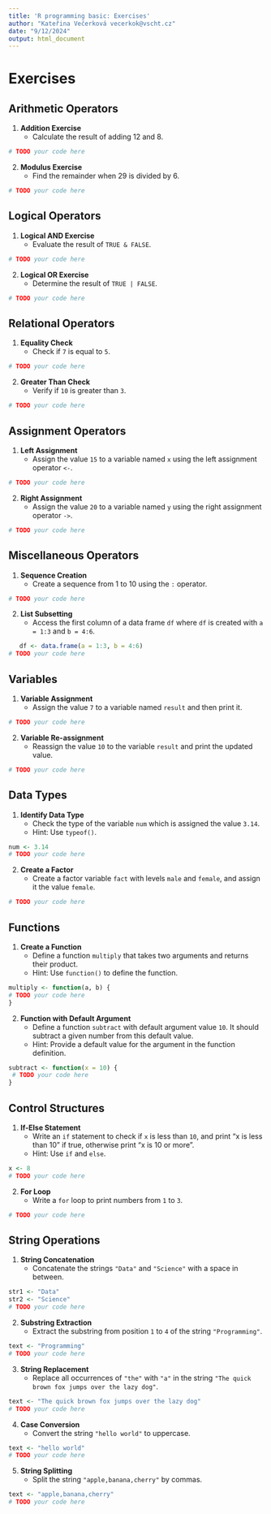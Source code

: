 ```yaml
---
title: 'R programming basic: Exercises'
author: "Kateřina Večerková vecerkok@vscht.cz"
date: "9/12/2024"
output: html_document
---
```


# Exercises

## Arithmetic Operators

1. **Addition Exercise**
   - Calculate the result of adding 12 and 8.

```r
# TODO your code here
```

2. **Modulus Exercise**
   - Find the remainder when 29 is divided by 6.

```r
# TODO your code here
```

## Logical Operators

1. **Logical AND Exercise**
   - Evaluate the result of `TRUE & FALSE`.

```r
# TODO your code here
```

2. **Logical OR Exercise**
   - Determine the result of `TRUE | FALSE`.

```r
# TODO your code here
```

## Relational Operators

1. **Equality Check**
   - Check if `7` is equal to `5`.
   
```r
# TODO your code here
```

2. **Greater Than Check**
   - Verify if `10` is greater than `3`.

```r
# TODO your code here
```

## Assignment Operators

1. **Left Assignment**
   - Assign the value `15` to a variable named `x` using the left assignment operator `<-`.

```r
# TODO your code here
```

2. **Right Assignment**
   - Assign the value `20` to a variable named `y` using the right assignment operator `->`.

```r
# TODO your code here
```

## Miscellaneous Operators

1. **Sequence Creation**
   - Create a sequence from 1 to 10 using the `:` operator.
   
```r
# TODO your code here
```

2. **List Subsetting**
   - Access the first column of a data frame `df` where `df` is created with `a = 1:3` and `b = 4:6`.

```r
   df <- data.frame(a = 1:3, b = 4:6)
# TODO your code here
```

## Variables

1. **Variable Assignment**
   - Assign the value `7` to a variable named `result` and then print it.

```r
# TODO your code here
```

2. **Variable Re-assignment**
   - Reassign the value `10` to the variable `result` and print the updated value.

```r
# TODO your code here
```

## Data Types

1. **Identify Data Type**
   - Check the type of the variable `num` which is assigned the value `3.14`.
   - Hint: Use `typeof()`.

```r
num <- 3.14
# TODO your code here
```

2. **Create a Factor**
   - Create a factor variable `fact` with levels `male` and `female`, and assign it the value `female`.

```r
# TODO your code here
```

## Functions

1. **Create a Function**
   - Define a function `multiply` that takes two arguments and returns their product.
   - Hint: Use `function()` to define the function.

```r
multiply <- function(a, b) {
# TODO your code here
}
```

2. **Function with Default Argument**
   - Define a function `subtract` with default argument value `10`. It should subtract a given number from this default value.
   - Hint: Provide a default value for the argument in the function definition.

```r
subtract <- function(x = 10) {
 # TODO your code here
}
```

## Control Structures

1. **If-Else Statement**
   - Write an `if` statement to check if `x` is less than `10`, and print "x is less than 10" if true, otherwise print "x is 10 or more".
   - Hint: Use `if` and `else`.

```r
x <- 8
# TODO your code here
```

2. **For Loop**
   - Write a `for` loop to print numbers from `1` to `3`.

```r
# TODO your code here
```

## String Operations

1. **String Concatenation**
   - Concatenate the strings `"Data"` and `"Science"` with a space in between.

```r
str1 <- "Data"
str2 <- "Science"
# TODO your code here
```

2. **Substring Extraction**
   - Extract the substring from position `1` to `4` of the string `"Programming"`.

```r
text <- "Programming"
# TODO your code here
```

3. **String Replacement**
   - Replace all occurrences of `"the"` with `"a"` in the string `"The quick brown fox jumps over the lazy dog"`.

```r
text <- "The quick brown fox jumps over the lazy dog"
# TODO your code here
```

4. **Case Conversion**
   - Convert the string `"hello world"` to uppercase.

```r
text <- "hello world"
# TODO your code here
```

5. **String Splitting**
   - Split the string `"apple,banana,cherry"` by commas.

```r
text <- "apple,banana,cherry"
# TODO your code here
```